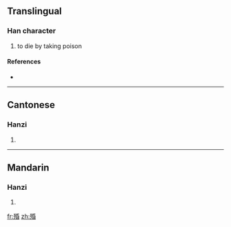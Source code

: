 ==Translingual==

===Han character===
{{Han char|rn=78|rad=歹|as=08|sn=12|four=1226<sub>4</sub>|canj=一弓竹心日 (MNHPA)}}

# to die by taking poison

====References====
* {{Han ref|kx=0582.010|dkj=16507|dj=0975.010|hdz=21390.050|uh=6B99|ud=27545|bh=D9E0|bd=55776}}

----

==Cantonese==

===Hanzi===
{{yue-hanzi|jyut=|y=fan1}}

# {{defn|Cantonese}}

----

==Mandarin==

===Hanzi===
{{cmn-hanzi|pin=[[hūn]] ([[hun1]])|wg=hun<sup>1</sup>}}

# {{defn|Mandarin}}

[[fr:殙]]
[[zh:殙]]